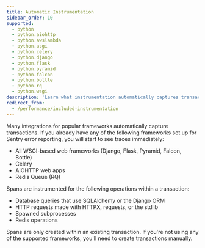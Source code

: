 ```yaml
---
title: Automatic Instrumentation
sidebar_order: 10
supported:
  - python
  - python.aiohttp
  - python.awslambda
  - python.asgi
  - python.celery
  - python.django
  - python.flask
  - python.pyramid
  - python.falcon
  - python.bottle
  - python.rq
  - python.wsgi
description: 'Learn what instrumentation automatically captures transactions.'
redirect_from:
  - /performance/included-instrumentation
---
```


Many integrations for popular frameworks automatically capture transactions. If you already have any of the following frameworks set up for Sentry error reporting, you will start to see traces immediately:

- All WSGI-based web frameworks (Django, Flask, Pyramid, Falcon, Bottle)
- Celery
- AIOHTTP web apps
- Redis Queue (RQ)

Spans are instrumented for the following operations within a transaction:

- Database queries that use SQLAlchemy or the Django ORM
- HTTP requests made with HTTPX, requests, or the stdlib
- Spawned subprocesses
- Redis operations

Spans are only created within an existing transaction. If you're not using any of the supported frameworks, you'll need to <PlatformLink to="/performance/instrumentation/custom-instrumentation/">create transactions manually</PlatformLink>.
